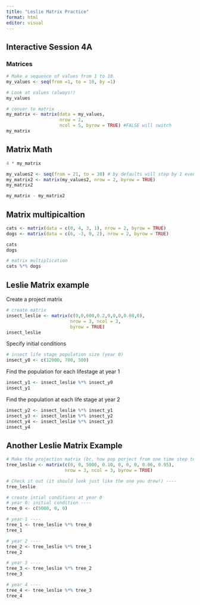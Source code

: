 ```yaml
---
title: "Leslie Matrix Practice"
format: html
editor: visual
---
```


## Interactive Session 4A
### Matrices 

```r
# Make a sequence of values from 1 to 10
my_values <- seq(from =1, to = 10, by =1)

# Look at values (always!)
my_values
```
```r
# conver to matrix
my_matrix <- matrix(data = my_values,
                    nrow = 2,
                    ncol = 5, byrow = TRUE) #FALSE will switch
my_matrix
```
## Matrix Math
```r
4 * my_matrix
```
```r
my_values2 <- seq(from = 21, to = 30) # by defaults will step by 1 even not adding by =
my_matrix2 <- matrix(my_values2, nrow = 2, byrow = TRUE)
my_matrix2
```
```r
my_matrix - my_matrix2
```
## Matrix multipicaltion 
```r
cats <- matrix(data = c(0, 4, 3, 1), nrow = 2, byrow = TRUE)
dogs <- matrix(data = c(6, -3, 0, 2), nrow = 2, byrow = TRUE)

cats
dogs

```

```r
# matrix multiplication
cats %*% dogs
```
## Leslie Matrix example
Create a project matrix
```r
# create matrix
insect_leslie <- matrix(c(0,0,600,0.2,0,0,0,0.08,0),
                        nrow = 3, ncol = 3,
                        byrow = TRUE)
insect_leslie
```
Specify initial conditions 
```r
# insect life stage population size (year 0)
insect_y0 <- c(12000, 700, 500)

```

Find the population for each lifestage at year 1
```r
insect_y1 <- insect_leslie %*% insect_y0
insect_y1
```
Find the population at each life stage at year 2
```r
insect_y2 <- insect_leslie %*% insect_y1
insect_y3 <- insect_leslie %*% insect_y2
insect_y4 <- insect_leslie %*% insect_y3
insect_y4
```
## Another Leslie Matrix Example
```r
# Make the projection matrix (bc, how pop porject from one time step to the next time step)
tree_leslie <- matrix(c(0, 0, 5000, 0.10, 0, 0, 0, 0.06, 0.95), 
                      nrow = 3, ncol = 3, byrow = TRUE)

# Check it out (it should look just like the one you drew!) ----
tree_leslie
```
```r
# create intial conditions at year 0
# year 0: initial condition ----
tree_0 <- c(5000, 0, 0)

# year 1 ----
tree_1 <- tree_leslie %*% tree_0
tree_1
```
```r
# year 2 ----
tree_2 <- tree_leslie %*% tree_1
tree_2
```
```r
# year 3 ----
tree_3 <- tree_leslie %*% tree_2
tree_3
```
```r
# year 4 ----
tree_4 <- tree_leslie %*% tree_3
tree_4
```

